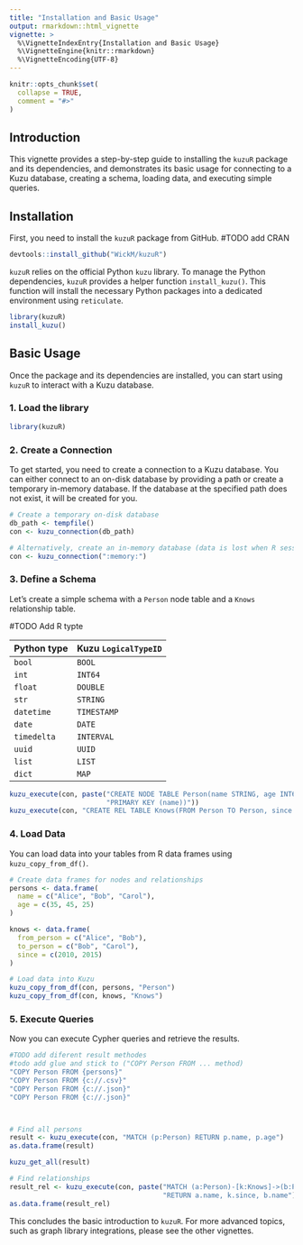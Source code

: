 ```yaml
---
title: "Installation and Basic Usage"
output: rmarkdown::html_vignette
vignette: >
  %\VignetteIndexEntry{Installation and Basic Usage}
  %\VignetteEngine{knitr::rmarkdown}
  %\VignetteEncoding{UTF-8}
---
```


```r
knitr::opts_chunk$set(
  collapse = TRUE,
  comment = "#>"
)
```

## Introduction

This vignette provides a step-by-step guide to installing the `kuzuR` package and its dependencies, and demonstrates its basic usage for connecting to a Kuzu database, creating a schema, loading data, and executing simple queries.

## Installation

First, you need to install the `kuzuR` package from GitHub. #TODO add CRAN

```r
devtools::install_github("WickM/kuzuR")
```

`kuzuR` relies on the official Python `kuzu` library. To manage the Python dependencies, `kuzuR` provides a helper function `install_kuzu()`. This function will install the necessary Python packages into a dedicated environment using `reticulate`.

```r
library(kuzuR)
install_kuzu()
```

## Basic Usage

Once the package and its dependencies are installed, you can start using `kuzuR` to interact with a Kuzu database.

### 1. Load the library

```r
library(kuzuR)
```

### 2. Create a Connection

To get started, you need to create a connection to a Kuzu database. You can either connect to an on-disk database by providing a path or create a temporary in-memory database. If the database at the specified path does not exist, it will be created for you.

```r
# Create a temporary on-disk database
db_path <- tempfile()
con <- kuzu_connection(db_path)

# Alternatively, create an in-memory database (data is lost when R session ends)
con <- kuzu_connection(":memory:")
```

### 3. Define a Schema

Let's create a simple schema with a `Person` node table and a `Knows` relationship table.

#TODO Add R typte

| **Python type** | **Kuzu `LogicalTypeID`** |
|-----------------|--------------------------|
| `bool`          | `BOOL`                   |
| `int`           | `INT64`                  |
| `float`         | `DOUBLE`                 |
| `str`           | `STRING`                 |
| `datetime`      | `TIMESTAMP`              |
| `date`          | `DATE`                   |
| `timedelta`     | `INTERVAL`               |
| `uuid`          | `UUID`                   |
| `list`          | `LIST`                   |
| `dict`          | `MAP`                    |

```r
kuzu_execute(con, paste("CREATE NODE TABLE Person(name STRING, age INT64,",
                        "PRIMARY KEY (name))"))
kuzu_execute(con, "CREATE REL TABLE Knows(FROM Person TO Person, since INT64)")
```

### 4. Load Data

You can load data into your tables from R data frames using `kuzu_copy_from_df()`.

```r
# Create data frames for nodes and relationships
persons <- data.frame(
  name = c("Alice", "Bob", "Carol"),
  age = c(35, 45, 25)
)

knows <- data.frame(
  from_person = c("Alice", "Bob"),
  to_person = c("Bob", "Carol"),
  since = c(2010, 2015)
)

# Load data into Kuzu
kuzu_copy_from_df(con, persons, "Person")
kuzu_copy_from_df(con, knows, "Knows")
```

### 5. Execute Queries

Now you can execute Cypher queries and retrieve the results.

```r
#TODO add diferent result methodes
#todo add glue and stick to ("COPY Person FROM ... method)
"COPY Person FROM {persons}"
"COPY Person FROM {c://.csv}"
"COPY Person FROM {c://.json}"
"COPY Person FROM {c://.json}"



# Find all persons
result <- kuzu_execute(con, "MATCH (p:Person) RETURN p.name, p.age")
as.data.frame(result)

kuzu_get_all(result)
```

```r
# Find relationships
result_rel <- kuzu_execute(con, paste("MATCH (a:Person)-[k:Knows]->(b:Person)",
                                      "RETURN a.name, k.since, b.name"))
as.data.frame(result_rel)
```

This concludes the basic introduction to `kuzuR`. For more advanced topics, such as graph library integrations, please see the other vignettes.
